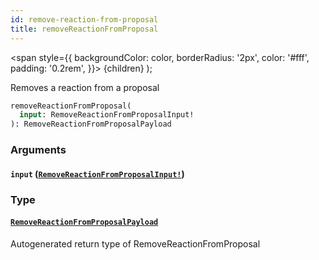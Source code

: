 ```yaml
---
id: remove-reaction-from-proposal
title: removeReactionFromProposal
---
```


<span
style={{
      backgroundColor: color,
      borderRadius: '2px',
      color: '#fff',
      padding: '0.2rem',
    }}>
{children}
</span>
);

Removes a reaction from a proposal

```graphql
removeReactionFromProposal(
  input: RemoveReactionFromProposalInput!
): RemoveReactionFromProposalPayload

```

### Arguments

#### `input` ([`RemoveReactionFromProposalInput!`](/docs/api/inputs/remove-reaction-from-proposal-input))

### Type

#### [`RemoveReactionFromProposalPayload`](/docs/api/objects/remove-reaction-from-proposal-payload)

Autogenerated return type of RemoveReactionFromProposal
